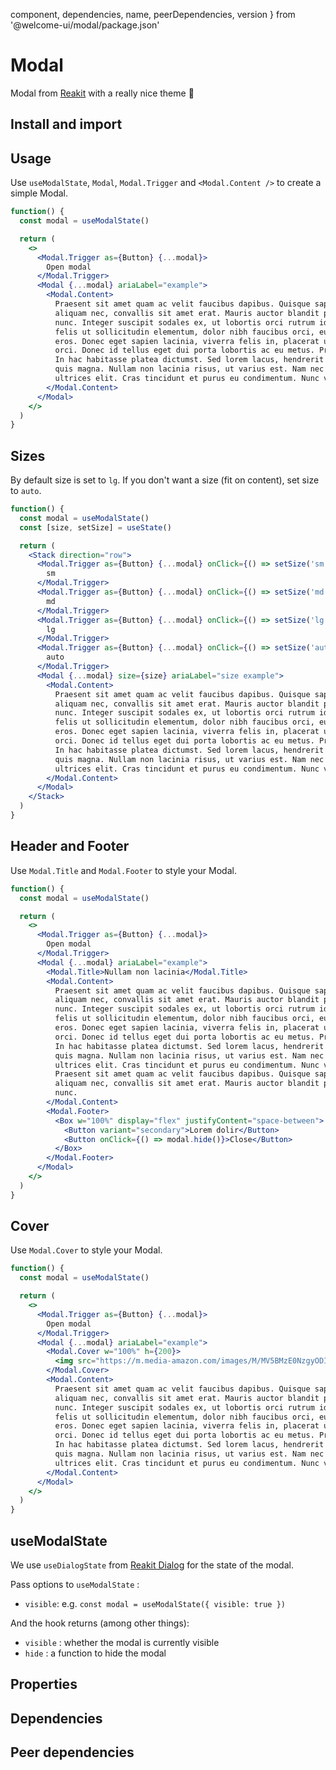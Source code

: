 
  component,
  dependencies,
  name,
  peerDependencies,
  version
} from '@welcome-ui/modal/package.json'

# Modal

<tagversion version={version} name={name} component={component} />

Modal from [Reakit](https://reakit.io/docs/dialog/) with a really nice theme 👀

## Install and import

<usage component={component} name={name} peerDependencies={peerDependencies} />

## Usage

Use `useModalState`, `Modal`, `Modal.Trigger` and `<Modal.Content />` to create a simple Modal.

```jsx
function() {
  const modal = useModalState()

  return (
    <>
      <Modal.Trigger as={Button} {...modal}>
        Open modal
      </Modal.Trigger>
      <Modal {...modal} ariaLabel="example">
        <Modal.Content>
          Praesent sit amet quam ac velit faucibus dapibus. Quisque sapien ligula, rutrum quis
          aliquam nec, convallis sit amet erat. Mauris auctor blandit porta. In imperdiet rutrum
          nunc. Integer suscipit sodales ex, ut lobortis orci rutrum id. Vestibulum scelerisque,
          felis ut sollicitudin elementum, dolor nibh faucibus orci, eu aliquet felis diam sed
          eros. Donec eget sapien lacinia, viverra felis in, placerat urna. Vestibulum sed viverra
          orci. Donec id tellus eget dui porta lobortis ac eu metus. Praesent id ultricies odio.
          In hac habitasse platea dictumst. Sed lorem lacus, hendrerit non sodales id, consectetur
          quis magna. Nullam non lacinia risus, ut varius est. Nam nec pulvinar tellus, eu
          ultrices elit. Cras tincidunt et purus eu condimentum. Nunc vitae consequat nibh.
        </Modal.Content>
      </Modal>
    </>
  )
}
```

## Sizes

By default size is set to `lg`. If you don't want a size (fit on content), set size to `auto`.

```jsx
function() {
  const modal = useModalState()
  const [size, setSize] = useState()

  return (
    <Stack direction="row">
      <Modal.Trigger as={Button} {...modal} onClick={() => setSize('sm')}>
        sm
      </Modal.Trigger>
      <Modal.Trigger as={Button} {...modal} onClick={() => setSize('md')}>
        md
      </Modal.Trigger>
      <Modal.Trigger as={Button} {...modal} onClick={() => setSize('lg')}>
        lg
      </Modal.Trigger>
      <Modal.Trigger as={Button} {...modal} onClick={() => setSize('auto')}>
        auto
      </Modal.Trigger>
      <Modal {...modal} size={size} ariaLabel="size example">
        <Modal.Content>
          Praesent sit amet quam ac velit faucibus dapibus. Quisque sapien ligula, rutrum quis
          aliquam nec, convallis sit amet erat. Mauris auctor blandit porta. In imperdiet rutrum
          nunc. Integer suscipit sodales ex, ut lobortis orci rutrum id. Vestibulum scelerisque,
          felis ut sollicitudin elementum, dolor nibh faucibus orci, eu aliquet felis diam sed
          eros. Donec eget sapien lacinia, viverra felis in, placerat urna. Vestibulum sed viverra
          orci. Donec id tellus eget dui porta lobortis ac eu metus. Praesent id ultricies odio.
          In hac habitasse platea dictumst. Sed lorem lacus, hendrerit non sodales id, consectetur
          quis magna. Nullam non lacinia risus, ut varius est. Nam nec pulvinar tellus, eu
          ultrices elit. Cras tincidunt et purus eu condimentum. Nunc vitae consequat nibh.
        </Modal.Content>
      </Modal>
    </Stack>
  )
}
```

## Header and Footer

Use `Modal.Title` and `Modal.Footer` to style your Modal.

```jsx
function() {
  const modal = useModalState()

  return (
    <>
      <Modal.Trigger as={Button} {...modal}>
        Open modal
      </Modal.Trigger>
      <Modal {...modal} ariaLabel="example">
        <Modal.Title>Nullam non lacinia</Modal.Title>
        <Modal.Content>
          Praesent sit amet quam ac velit faucibus dapibus. Quisque sapien ligula, rutrum quis
          aliquam nec, convallis sit amet erat. Mauris auctor blandit porta. In imperdiet rutrum
          nunc. Integer suscipit sodales ex, ut lobortis orci rutrum id. Vestibulum scelerisque,
          felis ut sollicitudin elementum, dolor nibh faucibus orci, eu aliquet felis diam sed
          eros. Donec eget sapien lacinia, viverra felis in, placerat urna. Vestibulum sed viverra
          orci. Donec id tellus eget dui porta lobortis ac eu metus. Praesent id ultricies odio.
          In hac habitasse platea dictumst. Sed lorem lacus, hendrerit non sodales id, consectetur
          quis magna. Nullam non lacinia risus, ut varius est. Nam nec pulvinar tellus, eu
          ultrices elit. Cras tincidunt et purus eu condimentum. Nunc vitae consequat nibh.
          Praesent sit amet quam ac velit faucibus dapibus. Quisque sapien ligula, rutrum quis
          aliquam nec, convallis sit amet erat. Mauris auctor blandit porta. In imperdiet rutrum
          nunc.
        </Modal.Content>
        <Modal.Footer>
          <Box w="100%" display="flex" justifyContent="space-between">
            <Button variant="secondary">Lorem dolir</Button>
            <Button onClick={() => modal.hide()}>Close</Button>
          </Box>
        </Modal.Footer>
      </Modal>
    </>
  )
}
```

## Cover

Use `Modal.Cover` to style your Modal.

```jsx
function() {
  const modal = useModalState()

  return (
    <>
      <Modal.Trigger as={Button} {...modal}>
        Open modal
      </Modal.Trigger>
      <Modal {...modal} ariaLabel="example">
        <Modal.Cover w="100%" h={200}>
          <img src="https://m.media-amazon.com/images/M/MV5BMzE0NzgyODIxN15BMl5BanBnXkFtZTgwNDU0NjU5NzE@._V1_SX1777_CR0,0,1777,994_AL_.jpg" />
        </Modal.Cover>
        <Modal.Content>
          Praesent sit amet quam ac velit faucibus dapibus. Quisque sapien ligula, rutrum quis
          aliquam nec, convallis sit amet erat. Mauris auctor blandit porta. In imperdiet rutrum
          nunc. Integer suscipit sodales ex, ut lobortis orci rutrum id. Vestibulum scelerisque,
          felis ut sollicitudin elementum, dolor nibh faucibus orci, eu aliquet felis diam sed
          eros. Donec eget sapien lacinia, viverra felis in, placerat urna. Vestibulum sed viverra
          orci. Donec id tellus eget dui porta lobortis ac eu metus. Praesent id ultricies odio.
          In hac habitasse platea dictumst. Sed lorem lacus, hendrerit non sodales id, consectetur
          quis magna. Nullam non lacinia risus, ut varius est. Nam nec pulvinar tellus, eu
          ultrices elit. Cras tincidunt et purus eu condimentum. Nunc vitae consequat nibh.
        </Modal.Content>
      </Modal>
    </>
  )
}
```

## useModalState

We use `useDialogState` from [Reakit Dialog](https://reakit.io/docs/dialog/#usedialogstate) for the state of the modal.

Pass options to `useModalState` :

- `visible`: e.g. `const modal = useModalState({ visible: true })`

And the hook returns (among other things):

- `visible` : whether the modal is currently visible
- `hide` : a function to hide the modal

## Properties

<props propTypes={props.propTypes.Modal} />

## Dependencies

<dependencies dependencies={dependencies} />

## Peer dependencies

<dependencies dependencies={peerDependencies} />
